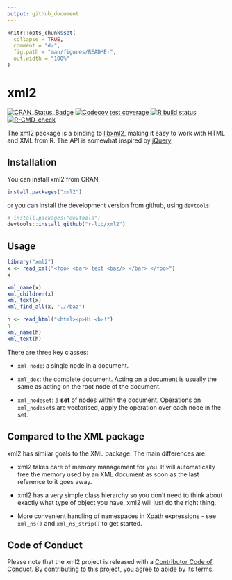 ```yaml
---
output: github_document
---
```


<!-- README.md is generated from README.Rmd. Please edit that file -->

```r
knitr::opts_chunk$set(
  collapse = TRUE,
  comment = "#>",
  fig.path = "man/figures/README-",
  out.width = "100%"
)
```

# xml2

<!-- badges: start -->
[![CRAN_Status_Badge](https://www.r-pkg.org/badges/version/xml2)](https://cran.r-project.org/package=xml2)
[![Codecov test coverage](https://codecov.io/gh/r-lib/xml2/branch/master/graph/badge.svg)](https://app.codecov.io/gh/r-lib/xml2?branch=main)
[![R build status](https://github.com/r-lib/xml2/workflows/R-CMD-check/badge.svg)](https://github.com/r-lib/xml2/actions)
[![R-CMD-check](https://github.com/r-lib/xml2/actions/workflows/R-CMD-check.yaml/badge.svg)](https://github.com/r-lib/xml2/actions/workflows/R-CMD-check.yaml)
<!-- badges: end -->

The xml2 package is a binding to [libxml2](http://xmlsoft.org), making it easy to work with HTML and XML from R. The API is somewhat inspired by [jQuery](https://jquery.com).

## Installation

You can install xml2 from CRAN, 

```r
install.packages("xml2")
```

or you can install the development version from github, using `devtools`:

```r
# install.packages("devtools")
devtools::install_github("r-lib/xml2")
```

## Usage

```r
library("xml2")
x <- read_xml("<foo> <bar> text <baz/> </bar> </foo>")
x

xml_name(x)
xml_children(x)
xml_text(x)
xml_find_all(x, ".//baz")

h <- read_html("<html><p>Hi <b>!")
h
xml_name(h)
xml_text(h)
```

There are three key classes:

* `xml_node`: a single node in a document.

* `xml_doc`: the complete document. Acting on a document is usually the same 
  as acting on the root node of the document.

* `xml_nodeset`: a __set__ of nodes within the document. Operations on 
  `xml_nodeset`s are vectorised, apply the operation over each node in the set.

## Compared to the XML package

xml2 has similar goals to the XML package. The main differences are:

* xml2 takes care of memory management for you. It will automatically
  free the memory used by an XML document as soon as the last reference
  to it goes away.

* xml2 has a very simple class hierarchy so you don't need to think about exactly 
  what type of object you have, xml2 will just do the right thing.

* More convenient handling of namespaces in Xpath expressions - see `xml_ns()` 
  and `xml_ns_strip()` to get started.

## Code of Conduct

Please note that the xml2 project is released with a [Contributor Code of Conduct](https://xml2.r-lib.org/CODE_OF_CONDUCT.html). By contributing to this project, you agree to abide by its terms.
